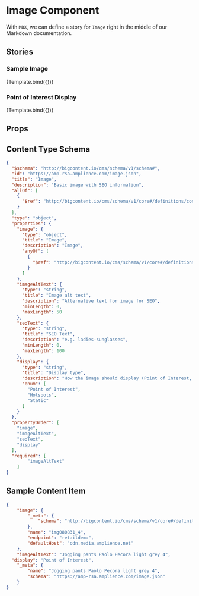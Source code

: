 
<Meta title="Components/Image" component={Image} />


# Image Component

With `MDX`, we can define a story for `Image` right in the middle of our
Markdown documentation.

## Stories

### Sample Image

<Canvas>
  <Story 
    name="Sample Image"
	argTypes={{
      display: {
        options: [
		      '',
          'Point of Interest',
          'Hotspots',
          'Static'
        ],
		    control: { type: 'select' }
      }}}
    args={{
            image: {
                _meta: {
                    schema: "http://bigcontent.io/cms/schema/v1/core#/definitions/image-link"
                },
                name: "img080831_4",
                endpoint: "retaildemo",
                defaultHost: "cdn.media.amplience.net"
            },
            imageAltText: "Jogging pants Paolo Pecora light grey 4",
            _meta: {
                name: "Jogging pants Paolo Pecora light grey 4",
                schema: "https://amp-rsa.amplience.com/image.json"
            }
        }}>
      {Template.bind({})}
  </Story>
  </Canvas>

### Point of Interest Display

<Canvas>
  <Story 
    name="Point of Interest Display"
    argTypes={{
      display: {
          options: [
            '',
            'Point of Interest',
            'Hotspots',
            'Static'
          ],
          control: { type: 'select' }
        }}}
    args={{
            image: {
                _meta: {
                    schema: "http://bigcontent.io/cms/schema/v1/core#/definitions/image-link"
                },
                name: "img080831_4",
                endpoint: "retaildemo",
                defaultHost: "cdn.media.amplience.net"
            },
            imageAltText: "Jogging pants Paolo Pecora light grey 4",
            display: "Point of Interest",
            _meta: {
                name: "Jogging pants Paolo Pecora light grey 4",
                schema: "https://amp-rsa.amplience.com/image.json"
            }
        }}>
      {Template.bind({})}
  </Story>
</Canvas>

## Props

<Props of={Image} />

## Content Type Schema

```json
{
  "$schema": "http://bigcontent.io/cms/schema/v1/schema#",
  "id": "https://amp-rsa.amplience.com/image.json",
  "title": "Image",
  "description": "Basic image with SEO information",
  "allOf": [
    {
      "$ref": "http://bigcontent.io/cms/schema/v1/core#/definitions/content"
    }
  ],
  "type": "object",
  "properties": {
    "image": {
      "type": "object",
      "title": "Image",
      "description": "Image",
      "anyOf": [
        {
          "$ref": "http://bigcontent.io/cms/schema/v1/core#/definitions/image-link"
        }
      ]
    },
    "imageAltText": {
      "type": "string",
      "title": "Image alt text",
      "description": "Alternative text for image for SEO",
      "minLength": 0,
      "maxLength": 50
    },
    "seoText": {
      "type": "string",
      "title": "SEO Text",
      "description": "e.g. ladies-sunglasses",
      "minLength": 0,
      "maxLength": 100
    },
    "display": {
      "type": "string",
      "title": "Display type",
      "description": "How the image should display (Point of Interest, Hotspots, served staticaly (ie, animated GIF)",
      "enum": [
        "Point of Interest",
        "Hotspots",
        "Static"
      ]
    }
  },
  "propertyOrder": [
    "image",
    "imageAltText",
    "seoText",
    "display"
  ],
  "required": [
        "imageAltText"
    ]
}
```

## Sample Content Item

```json
{
	"image": {
		"_meta": {
			"schema": "http://bigcontent.io/cms/schema/v1/core#/definitions/image-link"
		},
		"name": "img080831_4",
		"endpoint": "retaildemo",
		"defaultHost": "cdn.media.amplience.net"
	},
	"imageAltText": "Jogging pants Paolo Pecora light grey 4",
  "display": "Point of Interest",
	"_meta": {
		"name": "Jogging pants Paolo Pecora light grey 4",
		"schema": "https://amp-rsa.amplience.com/image.json"
	}
}
```